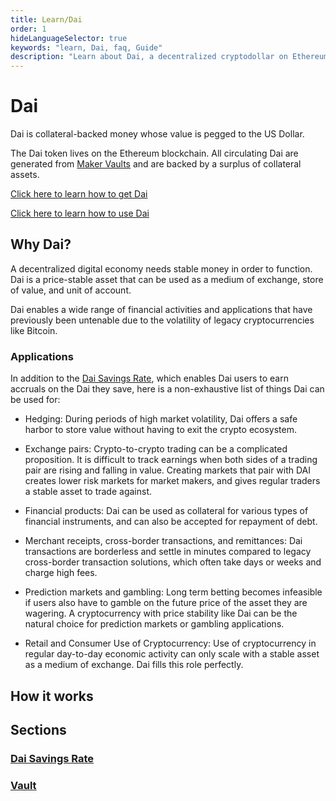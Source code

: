 ```yaml
---
title: Learn/Dai
order: 1
hideLanguageSelector: true
keywords: "learn, Dai, faq, Guide"
description: "Learn about Dai, a decentralized cryptodollar on Ethereum."
---
```


# Dai

Dai is collateral-backed money whose value is pegged to the US Dollar.

The Dai token lives on the Ethereum blockchain. All circulating Dai are generated from [Maker Vaults](vault.mdx) and are backed by a surplus of collateral assets.

<CTA>

[Click here to learn how to get Dai](use-dai.mdx)

</CTA>

<CTA>

[Click here to learn how to use Dai](use-dai.mdx)

</CTA>

## Why Dai?

A decentralized digital economy needs stable money in order to function. Dai is a price-stable asset that can be used as a medium of exchange, store of value, and unit of account.

Dai enables a wide range of financial activities and applications that have previously been untenable due to the volatility of legacy cryptocurrencies like Bitcoin.

### Applications

<InfoBlock>

In addition to the [Dai Savings Rate](dsr.md), which enables Dai users to earn accruals on the Dai they save, here is a non-exhaustive list of things Dai can be used for:

<List>

- Hedging: During periods of high market volatility, Dai offers a safe harbor to store value without having to exit the crypto ecosystem.

- Exchange pairs: Crypto-to-crypto trading can be a complicated proposition. It is difficult to track earnings when both sides of a trading pair are rising and falling in value. Creating markets that pair with DAI creates lower risk markets for market makers, and gives regular traders a stable asset to trade against.

- Financial products: Dai can be used as collateral for various types of financial instruments, and can also be accepted for repayment of debt.

- Merchant receipts, cross-border transactions, and remittances: Dai transactions are borderless and settle in minutes compared to legacy cross-border transaction solutions, which often take days or weeks and charge high fees.

- Prediction markets and gambling: Long term betting becomes infeasible if users also have to gamble on the future price of the asset they are wagering. A cryptocurrency with price stability like Dai can be the natural choice for prediction markets or gambling applications.

- Retail and Consumer Use of Cryptocurrency: Use of cryptocurrency in regular day-to-day economic activity can only scale with a stable asset as a medium of exchange. Dai fills this role perfectly.

</List>

</InfoBlock>

## How it works




## Sections

<List>

### [Dai Savings Rate](dsr.mdx)

### [Vault](vault.mdx)

</List>
